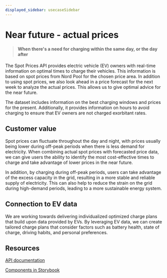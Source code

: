 ```yaml
---
displayed_sidebar: usecaseSidebar
---
```


# Near future - actual prices

> #### When there's a need for charging within the same day, or the day after

The Spot Prices API provides electric vehicle (EV) owners with real-time information on optimal times to charge their vehicles. This information is based on spot prices from Nord Pool for the chosen price area. In addition to using spot prices, we also look ahead in a price forecast for the next week to analyze the actual prices. This allows us to give optimal advice for the near future.

The dataset includes information on the best charging windows and prices for the present. Additionally, it provides information on hours to avoid charging to ensure that EV owners are not charged exorbitant rates.

## Customer value

Spot prices can fluctuate throughout the day and night, with prices usually being lower during off-peak periods when there is less demand for electricity. When combining actual spot prices with forecasted price data, we can give users the ability to identify the most cost-effective times to charge and take advantage of lower prices in the near future.

In addition, by charging during off-peak periods, users can take advantage of the excess capacity in the grid, resulting in a more stable and reliable supply of electricity. This can also help to reduce the strain on the grid during high-demand periods, leading to a more sustainable energy system.

## Connection to EV data

We are working towards delivering individualized optimized charge plans that build upon data provided by EVs. By leveraging EV data, we can create tailored charge plans that consider factors such as battery health, state of charge, driving habits, and personal preferences.

## Resources

[API documentation](../documentation/SpotPrices)

[Components in Storybook](https://storybook.voluespark.com/)
